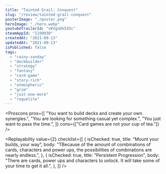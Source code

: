```yaml
---
title: "Tainted Grail: Conquest"
slug: "/review/tainted-grail-conquest"
posterImage: "./poster.png"
heroImage: "./hero.webp"
youtubeTrailerId: "vKVgnDk5ZUc"
steamAppId: "1199030"
createdAt: "2021-09-13"
updatedAt: "2021-09-13"
isPublished: false
tags:
  - "rainy-sunday"
  - "deckbuilder"
  - "strategy"
  - "fantasy"
  - "card-game"
  - "story-rich"
  - "atmospheric"
  - "grim"
  - "just-one-more"
  - "roguelite"
---
```


<Proscons
  pros={[
    "You want to build decks and create your own synergies.",
    "You are looking for something casual yet complex.",
    "You just want to pass the time.",
  ]}
  cons={["Card games are not your cup of tea."]}
/>

<Section className="mt-10" title="Worth mentioning...">
  <List
    className="mt-5"
    items={[
      {
        mood: "negative",
        content: "Currently the game has some performance issues.",
      },
    ]}
  />
</Section>

<Replayability
  value={2}
  checklist={[
    {
      isChecked: true,
      title: "Mount your builds, your way",
      body: "TBecause of the amount of combinations of cards, characters and power ups, the possibilities of combinations are nearly endless.",
    },
    {
      isChecked: true,
      title: "Persistent Progression",
      body: "There are cards, power ups and characters to unlock. It will take some of your time to get it all.",
    },
  ]}
/>
